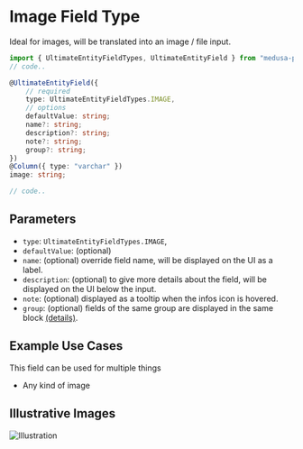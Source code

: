 # Image Field Type

Ideal for images, will be translated into an image / file input.

```ts
import { UltimateEntityFieldTypes, UltimateEntityField } from "medusa-plugin-ultimate/dist/index";
// code..

@UltimateEntityField({
    // required
    type: UltimateEntityFieldTypes.IMAGE,
    // options
    defaultValue: string;
    name?: string;
    description?: string;
    note?: string;
    group?: string;
})
@Column({ type: "varchar" })
image: string;

// code..
```

## Parameters

- `type`: `UltimateEntityFieldTypes.IMAGE`,
- `defaultValue`: (optional)
- `name`: (optional) override field name, will be displayed on the UI as a label.
- `description`: (optional) to give more details about the field, will be displayed on the UI below the input.
- `note`: (optional) displayed as a tooltip when the infos icon is hovered.
- `group`: (optional) fields of the same group are displayed in the same block [(details)](/advanced/grouping).

## Example Use Cases

This field can be used for multiple things

- Any kind of image

## Illustrative Images

![Illustration](/assets/ultimate-entity-field-type-illustration.png)
